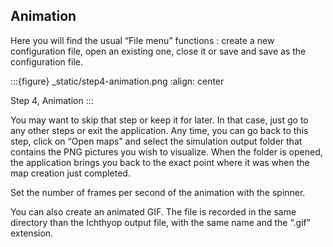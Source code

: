 ## Animation

Here you will find the usual "File menu" functions : create a new configuration file, open an existing one, close it or save and save as the configuration file.

:::{figure} _static/step4-animation.png
:align: center

Step 4, Animation
:::

You may want to skip that step or keep it for later. In that case, just go to any other steps or exit the application. Any time, you can go back to this step, click on "Open maps" and select the simulation output folder that contains the PNG pictures you wish to visualize. When the folder is opened, the application brings you back to the exact point where it was when the map creation just completed.

Set the number of frames per second of the animation with the spinner.

You can also create an animated GIF. The file is recorded in the same directory than the Ichthyop output file, with the same name and the ".gif" extension.
